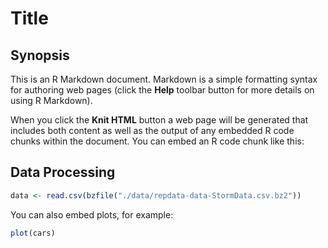 Title
========================================================


Synopsis
-------------------------------------------------------


This is an R Markdown document. Markdown is a simple formatting syntax for authoring web pages (click the **Help** toolbar button for more details on using R Markdown).

When you click the **Knit HTML** button a web page will be generated that includes both content as well as the output of any embedded R code chunks within the document. You can embed an R code chunk like this:


Data Processing
-------------------------------------------------------

```r
data <- read.csv(bzfile("./data/repdata-data-StormData.csv.bz2"))
```

You can also embed plots, for example:

```r
plot(cars)
```

